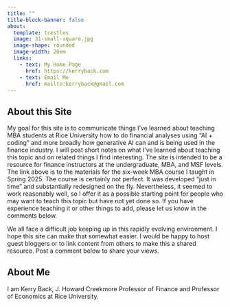 ```yaml
---
title: ""
title-block-banner: false
about:
  template: trestles
  image: 31-small-square.jpg
  image-shape: rounded
  image-width: 20em
  links:
    - text: My Home Page
      href: https://kerryback.com
    - text: Email Me
      href: mailto:kerryback@gmail.com
---
```




## About this Site

My goal for this site is to communicate things I've learned about teaching MBA students at Rice University how to do financial analyses using "AI + coding" and more broadly how generative AI can and is being used in the finance industry.  I will post short notes on what I've learned about teaching this topic and on related things I find interesting.  The site is intended to be a resource for finance instructors at the undergraduate, MBA, and MSF levels. The link above is to the materials for the six-week MBA course I taught in Spring 2025.  The course is certainly not perfect.  It was developed "just in time" and substantially redesigned on the fly.  Nevertheless, it seemed to work reasonably well, so I offer it as a possible starting point for people who may want to teach this topic but have not yet done so.  If you have experience teaching it or other things to add, please let us know in the comments below.

We all face a difficult job keeping up in this rapidly evolving environment.  I hope this site can make that somewhat easier.  I would be happy to host guest bloggers or to link content from others to make this a shared resource.  Post a comment below to share your views.

## About Me {.below-image}

I am Kerry Back, J. Howard Creekmore Professor of Finance and Professor of Economics at Rice University.